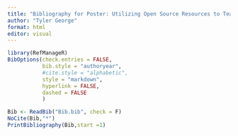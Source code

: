 ```yaml
---
title: "Bibliography for Poster: Utilizing Open Source Resources to Teach Introductory Data Science"
author: "Tyler George"
format: html
editor: visual
---
```


```r

library(RefManageR)
BibOptions(check.entries = FALSE,
           bib.style = "authoryear",
           #cite.style = "alphabetic",
           style = "markdown",
           hyperlink = FALSE,
           dashed = FALSE
           )

Bib <- ReadBib("Bib.bib", check = F)
NoCite(Bib,"*")
PrintBibliography(Bib,start =1)
```
